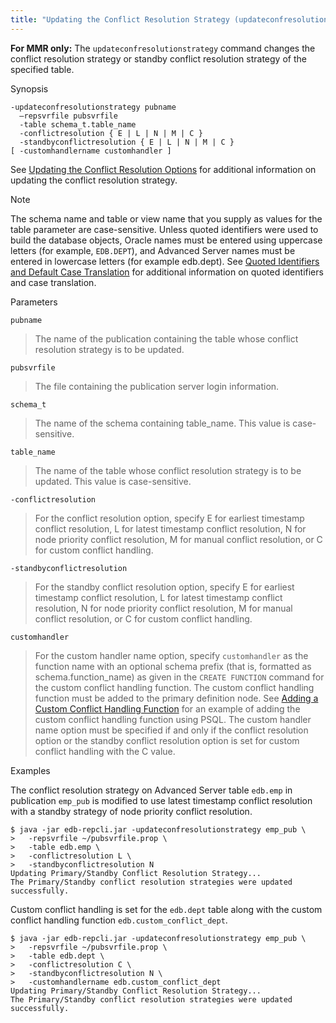 ```yaml
---
title: "Updating the Conflict Resolution Strategy (updateconfresolutionstrategy)"
---
```


<div id="updating_conflict_resolution_strategy" class="registered_link"></div>


**For MMR only:** The `updateconfresolutionstrategy` command changes the conflict resolution strategy or standby conflict resolution strategy of the specified table.

Synopsis

``` text
-updateconfresolutionstrategy pubname
  –repsvrfile pubsvrfile
  -table schema_t.table_name
  -conflictresolution { E | L | N | M | C }
  -standbyconflictresolution { E | L | N | M | C }
[ -customhandlername customhandler ]
```

See [Updating the Conflict Resolution Options](../../06_mmr_operation/#update_conflict_resolution_options) for additional information on updating the conflict resolution strategy.

<div class="note">

<div class="title">

Note

</div>

The schema name and table or view name that you supply as values for the table parameter are case-sensitive. Unless quoted identifiers were used to build the database objects, Oracle names must be entered using uppercase letters (for example, `EDB.DEPT`), and Advanced Server names must be entered in lowercase letters (for example edb.dept). See [Quoted Identifiers and Default Case Translation](../../10_appendix/04_miscellaneous_xdb_processing_topics/#quoted_identifiers) for additional information on quoted identifiers and case translation.

</div>

Parameters

`pubname`

> The name of the publication containing the table whose conflict resolution strategy is to be updated.

`pubsvrfile`

> The file containing the publication server login information.

`schema_t`

> The name of the schema containing table\_name. This value is case-sensitive.

`table_name`

> The name of the table whose conflict resolution strategy is to be updated. This value is case-sensitive.

`-conflictresolution`

> For the conflict resolution option, specify E for earliest timestamp conflict resolution, L for latest timestamp conflict resolution, N for node priority conflict resolution, M for manual conflict resolution, or C for custom conflict handling.

`-standbyconflictresolution`

> For the standby conflict resolution option, specify E for earliest timestamp conflict resolution, L for latest timestamp conflict resolution, N for node priority conflict resolution, M for manual conflict resolution, or C for custom conflict handling.

`customhandler`

> For the custom handler name option, specify `customhandler` as the function name with an optional schema prefix (that is, formatted as schema.function\_name) as given in the `CREATE FUNCTION` command for the custom conflict handling function. The custom conflict handling function must be added to the primary definition node. See [Adding a Custom Conflict Handling Function](../../06_mmr_operation/06_conflict_resolution/08_custom_conflict_handling/#adding_custom_conflict_handling_function) for an example of adding the custom conflict handling function using PSQL. The custom handler name option must be specified if and only if the conflict resolution option or the standby conflict resolution option is set for custom conflict handling with the C value.

Examples

The conflict resolution strategy on Advanced Server table `edb.emp` in publication `emp_pub` is modified to use latest timestamp conflict resolution with a standby strategy of node priority conflict resolution.

``` text
$ java -jar edb-repcli.jar -updateconfresolutionstrategy emp_pub \
>   -repsvrfile ~/pubsvrfile.prop \
>   -table edb.emp \
>   -conflictresolution L \
>   -standbyconflictresolution N
Updating Primary/Standby Conflict Resolution Strategy...
The Primary/Standby conflict resolution strategies were updated successfully.
```

Custom conflict handling is set for the `edb.dept` table along with the custom conflict handling function `edb.custom_conflict_dept`.

``` text
$ java -jar edb-repcli.jar -updateconfresolutionstrategy emp_pub \
>   -repsvrfile ~/pubsvrfile.prop \
>   -table edb.dept \
>   -conflictresolution C \
>   -standbyconflictresolution N \
>   -customhandlername edb.custom_conflict_dept
Updating Primary/Standby Conflict Resolution Strategy...
The Primary/Standby conflict resolution strategies were updated successfully.
```
